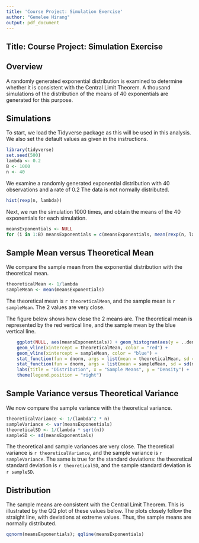 ```yaml
---
title: 'Course Project: Simulation Exercise'
author: "Gemelee Hirang"
output: pdf_document
---
```


## Title: Course Project: Simulation Exercise 

## Overview 

A randomly generated exponential distribution is examined to determine whether it is consistent with the Central Limit Theorem. A thousand simulations of the distribution of the means of 40 exponentials are generated for this purpose. 

## Simulations 

To start, we load the Tidyverse package as this will be used in this analysis. We also set the default values as given in the instructions. 

```r
library(tidyverse)
set.seed(500)
lambda <- 0.2 
B <- 1000
n <- 40 
```

We examine a randomly generated exponential distribution with 40 observations and a rate of 0.2 The data is not normally distributed. 

```r
hist(rexp(n, lambda))
```

Next, we run the simulation 1000 times, and obtain the means of the 40 exponentials for each simulation. 

```r
meansExponentials <- NULL
for (i in 1:B) meansExponentials = c(meansExponentials, mean(rexp(n, lambda)))
```

## Sample Mean versus Theoretical Mean 

We compare the sample mean from the exponential distribution with the theoretical mean. 

```r
theoreticalMean <- 1/lambda
sampleMean <- mean(meansExponentials)
```

The theoretical mean is `r theoreticalMean`, and the sample mean is `r sampleMean`. The 2 values are very close. 

The figure below shows how close the 2 means are. The theoretical mean is represented by the red vertical line, and the sample mean by the blue vertical line. 

```r

    ggplot(NULL, aes(meansExponentials)) + geom_histogram(aes(y = ..density..), color = "gray") +
    geom_vline(xintercept = theoreticalMean, color = "red") + 
    geom_vline(xintercept = sampleMean, color = "blue") + 
    stat_function(fun = dnorm, args = list(mean = theoreticalMean, sd = 1/(lambda * sqrt(n))), color = "red", size = 1.0) + 
    stat_function(fun = dnorm, args = list(mean = sampleMean, sd = sd(meansExponentials)), color = "blue", size = 1.0) + 
    labs(title = "Distribution", x = "Sample Means", y = "Density") + 
    theme(legend.position = "right")
```

## Sample Variance versus Theoretical Variance 

We now compare the sample variance with the theoretical variance. 

```r
theoreticalVariance <- 1/(lambda^2 * n)
sampleVariance <- var(meansExponentials)
theoreticalSD <- 1/(lambda * sqrt(n))
sampleSD <- sd(meansExponentials)
```

The theoretical and sample variances are very close. The theoretical variance is `r theoreticalVariance`, and the sample variance is `r sampleVariance`. The same is true for the standard deviations: the theoretical standard deviation is `r theoreticalSD`, and the sample standard deviation is `r sampleSD`. 

## Distribution 

The sample means are consistent with the Central Limit Theorem. This is illustrated by the QQ plot of these values below. The plots closely follow the straight line, with deviations at extreme values. Thus, the sample means are normally distributed. 

```r
qqnorm(meansExponentials); qqline(meansExponentials)
```

